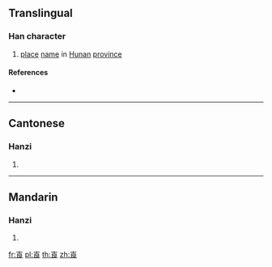 ==Translingual==
{{Basic Latin character info|previous=峿|next=崁|hex=5d|name=崀}}

===Han character===
{{Han char|rn=46|rad=山|as=07|sn=10|four=22732|canj=UIAV|ids=⿱山良}}

# [[place]] [[name]] in [[Hunan]] [[province]]

====References====
* {{Han ref|kx=0312.240|dkj=08105|hdz=10776.080|uh=5D00|ud=23808|bh=D171|bd=53617}}

----

==Cantonese==

===Hanzi===
{{yue-hanzi|jyut=[[long4]], [[long5]]|y=long4, long5}}

# {{defn|lang=yue|sort=山07}}

----

==Mandarin==

===Hanzi===
{{cmn-hanzi|pin=[[làng]] ([[lang4]])|wg=lang<sup>4</sup>}}

# {{defn|lang=cmn|sort=山07}}

[[fr:崀]]
[[pl:崀]]
[[th:崀]]
[[zh:崀]]